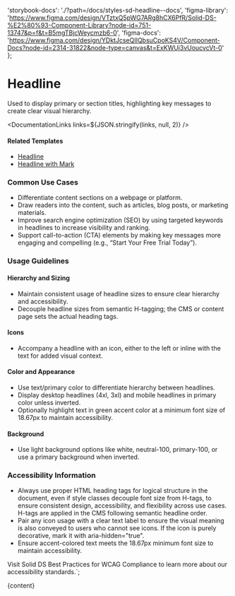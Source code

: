 

  'storybook-docs': './?path=/docs/styles-sd-headline--docs',
  'figma-library':
    'https://www.figma.com/design/VTztxQ5pWG7ARg8hCX6PfR/Solid-DS-%E2%80%93-Component-Library?node-id=751-13747&p=f&t=B5mgTBjcWeycmzb6-0',
  'figma-docs':
    'https://www.figma.com/design/YDktJcseQIIQbsuCpoKS4V/Component-Docs?node-id=2314-31822&node-type=canvas&t=ExKWUj3vUoucvcVt-0'
};

# Headline

Used to display primary or section titles, highlighting key messages to create clear visual hierarchy.

<DefaultStory />

<DocumentationLinks links=${JSON.stringify(links, null, 2)} />

#### Related Templates

- [Headline](./?path=/docs/templates-headline--docs)
- [Headline with Mark](./?path=/docs/templates-mark--docs)

### Common Use Cases

- Differentiate content sections on a webpage or platform.
- Draw readers into the content, such as articles, blog posts, or marketing materials.
- Improve search engine optimization (SEO) by using targeted keywords in headlines to increase visibility and ranking.
- Support call-to-action (CTA) elements by making key messages more engaging and compelling (e.g., “Start Your Free Trial Today”).

### Usage Guidelines

#### Hierarchy and Sizing

- Maintain consistent usage of headline sizes to ensure clear hierarchy and accessibility.
- Decouple headline sizes from semantic H-tagging; the CMS or content page sets the actual heading tags.

#### Icons

- Accompany a headline with an icon, either to the left or inline with the text for added visual context.

#### Color and Appearance

- Use text/primary color to differentiate hierarchy between headlines.
- Display desktop headlines (4xl, 3xl) and mobile headlines in primary color unless inverted.
- Optionally highlight text in green accent color at a minimum font size of 18.67px to maintain accessibility.

#### Background

- Use light background options like white, neutral-100, primary-100, or use a primary background when inverted.

### Accessibility Information

- Always use proper HTML heading tags for logical structure in the document, even if style classes decouple font size from H-tags, to ensure consistent design, accessibility, and flexibility across use cases. H-tags are applied in the CMS following semantic headline order.
- Pair any icon usage with a clear text label to ensure the visual meaning is also conveyed to users who cannot see icons. If the icon is purely decorative, mark it with aria-hidden="true".
- Ensure accent-colored text meets the 18.67px minimum font size to maintain accessibility.

Visit <sd-link href="https://www.figma.com/design/VTztxQ5pWG7ARg8hCX6PfR/Solid-DS-%E2%80%93-Component-Library?node-id=38262-58412&t=1qhfYXrbNhSCYCzZ-4" target="_blank">Solid DS Best Practices for WCAG Compliance</sd-link> to learn more about our accessibility standards.`;

<Meta title="Styles/sd-headline/Overview" />

<OverviewFormatter story={SdHeadlineStories.Default}>{content}</OverviewFormatter>
